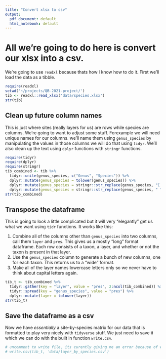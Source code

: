 ```yaml
---
title: "Convert xlsx to csv"
output:
  pdf_document: default
  html_notebook: default
---
```


# All we're going to do here is convert our xlsx into a csv.

We're going to use `readxl` because thats how I know how to do it. First we'll load the data as a tibble.

```r
require(readxl)
setwd('~/projects/QB-2021-project/')
tib <- readxl::read_xlsx('data/species.xlsx')
str(tib)
```

## Clean up future column names

This is just where sites (really layers for us) are rows while species are columns. We're going to want to adjust some stuff. Forexample we will need unique names for our columns. we'll name them using `genus_species` by manipulating the values in those columns we will do that using `tidyr`. We'll also clean up the text using `dplyr` functions with `stringr` functions.

```r
require(tidyr)
require(dplyr)
require(stringr)
tib_combined <- tib %>%
  tidyr::unite(genus_species, c("Genus", "Species")) %>%
  dplyr::mutate(genus_species = tolower(genus_species)) %>%
  dplyr::mutate(genus_species = stringr::str_replace(genus_species, "[.]", "")) %>%
  dplyr::mutate(genus_species = stringr::str_replace(genus_species, " ", "_"))
str(tib_combined)
```
## Transpose the dataframe

This is going to look a little complicated but it will very "elegantly" get us what we want using `tidr` functions. It works like this:

1. Combine all of the columns other than `genus_species` into two columns, call them `layer` and `pres`. This gives us a mostly "long" format dataframe. Each row consists of a taxon, a layer, and whether or not the taxon is present in that layer.
1. Use the `genus_species` column to generate a bunch of new columns, one for each taxon. This returns us to a "wide" format.
1. Make all of the layer names lowercase letters only so we never have to think about capital letters again.

```r
tib_t <- tib_combined %>%
  tidyr::gather(key = "layer", value = "pres", 2:ncol(tib_combined)) %>% 
  tidyr::spread(key = "genus_species", value = "pres") %>%
  dplyr::mutate(layer = tolower(layer))
str(tib_t)
```
## Save the dataframe as a csv

Now we have *essentially* a site-by-species matrix for our data that is formatted to play very nicely with `tidyverse` stuff. We just need to save it which we can do with the built in function `write.csv`.

```r
# uncomment to write file, its curently giving me an error because of working dir or something
# write.csv(tib_t, 'data/layer_by_species.csv')
```